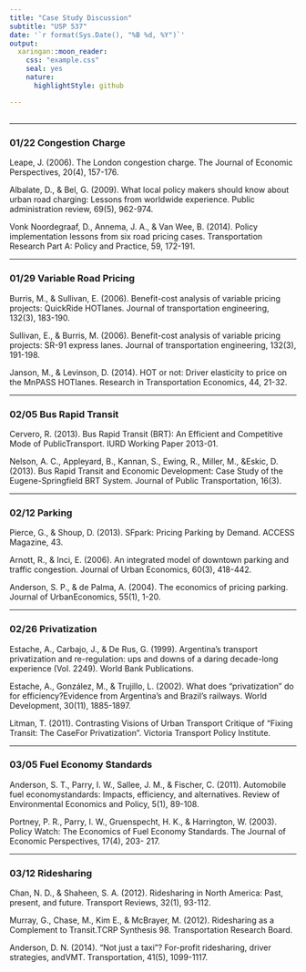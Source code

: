 ```yaml
---
title: "Case Study Discussion"
subtitle: "USP 537"
date: '`r format(Sys.Date(), "%B %d, %Y")`'
output:
  xaringan::moon_reader:
    css: "example.css"
    seal: yes
    nature:
      highlightStyle: github

---
```


## 

****

### 01/22	Congestion Charge

Leape, J. (2006). The London congestion charge. The Journal of Economic Perspectives, 20(4), 157-176.

Albalate, D., & Bel, G. (2009). What local policy makers should know about urban road charging: Lessons from worldwide experience. Public administration review, 69(5), 962-974.

Vonk Noordegraaf, D., Annema, J. A., & Van Wee, B. (2014). Policy implementation lessons from six road pricing cases. Transportation Research Part A: Policy and Practice, 59, 172-191.

****

### 01/29	Variable Road Pricing

Burris, M., & Sullivan, E. (2006). Benefit-cost analysis of variable pricing projects: QuickRide HOTlanes. Journal of transportation engineering, 132(3), 183-190.

Sullivan, E., & Burris, M. (2006). Benefit-cost analysis of variable pricing projects: SR-91 express lanes. Journal of transportation engineering, 132(3), 191-198.

Janson, M., & Levinson, D. (2014). HOT or not: Driver elasticity to price on the MnPASS HOTlanes. Research in Transportation Economics, 44, 21-32.

****

### 02/05	Bus Rapid Transit

Cervero, R. (2013). Bus Rapid Transit (BRT): An Efficient and Competitive Mode of PublicTransport. IURD Working Paper 2013-01.

Nelson, A. C., Appleyard, B., Kannan, S., Ewing, R., Miller, M., &Eskic, D. (2013). Bus Rapid Transit and Economic Development: Case Study of the Eugene-Springfield BRT System. Journal of Public Transportation, 16(3).

****

### 02/12	Parking

Pierce, G., & Shoup, D. (2013). SFpark: Pricing Parking by Demand. ACCESS Magazine, 43.

Arnott, R., & Inci, E. (2006). An integrated model of downtown parking and traffic congestion. Journal of Urban Economics, 60(3), 418-442.

Anderson, S. P., & de Palma, A. (2004). The economics of pricing parking. Journal of UrbanEconomics, 55(1), 1-20.

****

### 02/26	Privatization

Estache, A., Carbajo, J., & De Rus, G. (1999). Argentina's transport privatization and re-regulation: ups and downs of a daring decade-long experience (Vol. 2249). World Bank Publications.

Estache, A., González, M., & Trujillo, L. (2002). What does “privatization” do for efficiency?Evidence from Argentina’s and Brazil’s railways. World Development, 30(11), 1885-1897. 

Litman, T. (2011). Contrasting Visions of Urban Transport Critique of “Fixing Transit: The CaseFor Privatization”. Victoria Transport Policy Institute.

****

### 03/05	Fuel Economy Standards

Anderson, S. T., Parry, I. W., Sallee, J. M., & Fischer, C. (2011). Automobile fuel economystandards: Impacts, efficiency, and alternatives. Review of Environmental Economics and Policy, 5(1), 89-108.

Portney, P. R., Parry, I. W., Gruenspecht, H. K., & Harrington, W. (2003). Policy Watch: The Economics of Fuel Economy Standards. The Journal of Economic Perspectives, 17(4), 203- 217.

****

### 03/12	Ridesharing

Chan, N. D., & Shaheen, S. A. (2012). Ridesharing in North America: Past, present, and future. Transport Reviews, 32(1), 93-112.

Murray, G., Chase, M., Kim E., & McBrayer, M. (2012). Ridesharing as a Complement to Transit.TCRP Synthesis 98. Transportation Research Board.

Anderson, D. N. (2014). “Not just a taxi”? For-profit ridesharing, driver strategies, andVMT. Transportation, 41(5), 1099-1117.